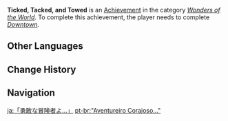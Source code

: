 {{Achievement Infobox
|title        = 
|id           = 84015
|order id     = 4016
|category     = Wonders of the World
|description  = Commission others to finish your work, unfettered by such things as [[Mora]].
|requirements = Complete ''[[Downtown]].''
|primogems    = 5
|tracking     = 
|hidden       = 1
|quest        = Farewell, Archaic Lord
|type         = Quest
}}
'''Ticked, Tacked, and Towed''' is an [[Achievement]] in the category ''[[Wonders of the World]]''. To complete this achievement, the player needs to complete ''[[Downtown]].''
<!--
==Trivia==

==Video Guides==
{{EVT
|video1   = 
|caption1 = 
}}
-->
==Other Languages==
{{Other Languages
|en      = Ticked, Tacked, and Towed
|zhs     = 「勇敢的冒险者啊…」
|zhs_rm  = "Yónggǎn de Màoxián-zhě a..."
|zht     = 「勇敢的冒險者啊…」
|zht_rm  = "Yónggǎn de Màoxián-zhě a..."
|zh_tl   = "Ah, Brave Adventurer..."
|ja      = 「勇敢な冒険者よ…」
|ja_rm   = "Yuukan-na Boukensha yo..."
|ja_tl   = "Brave Adventurer..."
|ko      = 「용감한 모험가님…」
|ko_rm   = "Yonggamhan Moheomga'nim..."
|ko_tl   = "Brave Adventurer..."
|es      = “Valiente aventurero...”
|es_tl   = "Valient Adventurer..."
|fr      = « Un aventurier courageux »
|fr_tl   = "A Courageous Adventurer"
|ru      = «О храбрейший из искателей приключений...»
|ru_tl   = "O The Bravest of the Adventurers..."
|th      = "นักผจญภัยผู้กล้าหาญ..."
|th_rm   = 
|th_tl   = 
|vi      = "Nhà Mạo Hiểm dũng cảm..."
|vi_tl   = 
|de      = „Mutiger Abenteurer ...“
|de_tl   = "Brave Adventurer..."
|id      = "Petualang yang berani..."
|id_tl   = "The Brave Adventurer..."
|pt      = "Aventureiro Corajoso..."
|pt_tl   = 
|tr      = İşinizin Başına!
|tr_tl   = 
|it      = Cuor di leone
|it_tl   = 
}}

==Change History==
{{Change History|1.0}}
<!--
==References==
{{Reflist}}
-->
==Navigation==
{{Achievement Navbox|Wonders of the World|Quest}}

[[ja:「勇敢な冒険者よ…」]]
[[pt-br:"Aventureiro Corajoso..."]]